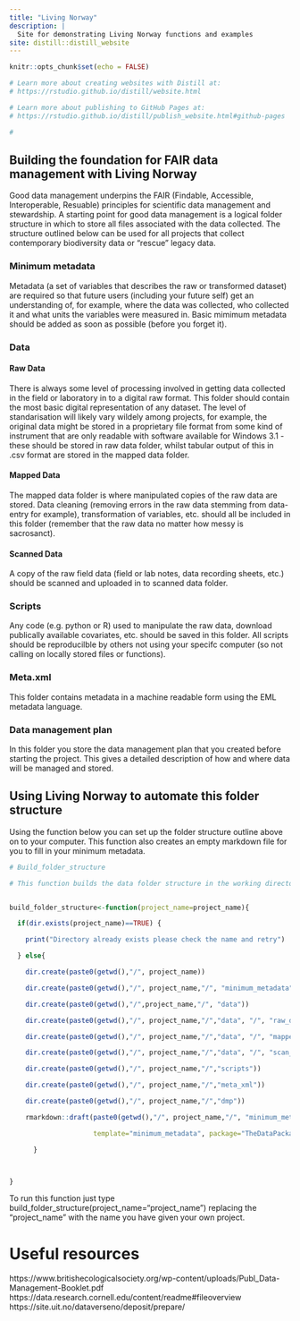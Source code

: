 ```yaml
---
title: "Living Norway"
description: |
  Site for demonstrating Living Norway functions and examples
site: distill::distill_website
---
```


```r
knitr::opts_chunk$set(echo = FALSE)

# Learn more about creating websites with Distill at:
# https://rstudio.github.io/distill/website.html

# Learn more about publishing to GitHub Pages at:
# https://rstudio.github.io/distill/publish_website.html#github-pages

#
```


## Building the foundation for FAIR data management with Living Norway

Good data management underpins the FAIR (Findable, Accessible, Interoperable, Resuable) principles for scientific data management and stewardship. A starting point for good data management is a logical folder structure in which to store all files associated with the data collected. The structure outlined below can be used for all projects that collect contemporary biodiversity data or "rescue" legacy data. 

### Minimum metadata

Metadata (a set of variables that describes the raw or transformed dataset) are required so that future users (including your future self) get an understanding of, for example, where the data was collected, who collected it and what units the variables were measured in. Basic mimimum metadata should be added as soon as possible (before you forget it). 

### Data

#### Raw Data

There is always some level of processing involved in getting data collected in the field or laboratory in to a digital raw format. This folder should contain the most basic digital representation of any dataset. The level of standarisation will likely vary wildely among projects, for example, the original data might be stored in a proprietary file format from some kind of instrument that are only readable with software available for Windows 3.1 - these should be stored in raw data folder, whilst tabular output of this in .csv format are stored in the mapped data folder.

#### Mapped Data

The mapped data folder is where manipulated copies of the raw data are stored. Data cleaning (removing errors in the raw data stemming from data-entry for example), transformation of variables, etc. should all be included in this folder (remember that the raw data no matter how messy is sacrosanct).

#### Scanned Data

A copy of the raw field data (field or lab notes, data recording sheets, etc.) should be scanned and uploaded in to scanned data folder. 

### Scripts

Any code (e.g. python or R) used to manipulate the raw data, download publically available covariates, etc. should be saved in this folder. All scripts should be reproducilble by others not using your specifc computer (so not calling on locally stored files or functions). 

### Meta.xml

This folder contains metadata in a machine readable form using the EML metadata language.

### Data management plan
In this folder you store the data management plan that you created before starting the project. This gives a detailed description of how and where data will be managed and stored.


## Using Living Norway to automate this folder structure

Using the function below you can set up the folder structure outline above on to your computer. This function also creates an empty markdown file for you to fill in your minimum metadata. 


```r
# Build_folder_structure

# This function builds the data folder structure in the working directory


build_folder_structure<-function(project_name=project_name){

  if(dir.exists(project_name)==TRUE) {

    print("Directory already exists please check the name and retry")

  } else{

    dir.create(paste0(getwd(),"/", project_name))

    dir.create(paste0(getwd(),"/", project_name,"/", "minimum_metadata"))

    dir.create(paste0(getwd(),"/",project_name,"/", "data"))

    dir.create(paste0(getwd(),"/", project_name,"/","data", "/", "raw_data"))

    dir.create(paste0(getwd(),"/", project_name,"/","data", "/", "mapped_data"))

    dir.create(paste0(getwd(),"/", project_name,"/","data", "/", "scan_data"))

    dir.create(paste0(getwd(),"/", project_name,"/","scripts"))

    dir.create(paste0(getwd(),"/", project_name,"/","meta_xml"))

    dir.create(paste0(getwd(),"/", project_name,"/","dmp"))

    rmarkdown::draft(paste0(getwd(),"/", project_name,"/", "minimum_metadata", "/","minimum_metadata.Rmd"),

                     template="minimum_metadata", package="TheDataPackage", edit=FALSE)

      }



}

```


To run this function just type build_folder_structure(project_name="project_name") replacing the "project_name" with the name you have given your own project. 

# Useful resources

https://www.britishecologicalsociety.org/wp-content/uploads/Publ_Data-Management-Booklet.pdf
https://data.research.cornell.edu/content/readme#fileoverview
https://site.uit.no/dataverseno/deposit/prepare/
